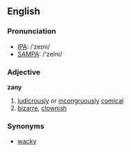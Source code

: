 ==English==
===Pronunciation===
*[[w:IPA|IPA]]: /ˈzeɪni/
*[[w:SAMPA|SAMPA]]: /'zeIni/
===Adjective===
'''zany'''
#[[ludicrous]]ly or [[incongruously]] [[comical]]
#[[bizarre]], [[clownish]]

===Synonyms===
*[[wacky]]